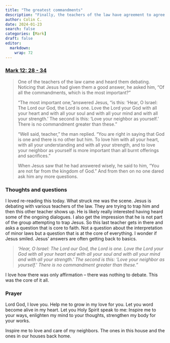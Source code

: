 ```yaml
---
title: "The greatest commandments"
description: "Finally, the teachers of the law have agreement to agree with Jesus"
author: Colin C.
date: 2024-01-23
search: false
categories: [Mark]
draft: false
editor: 
  markdown: 
    wrap: 72
---
```


### [Mark 12: 28 - 34](https://www.bible.com/bible/111/MRK.12.NIV)

> One of the teachers of the law came and heard them debating. Noticing that Jesus had given them a good answer, he asked him, “Of all the commandments, which is the most important?”\
> 
> “The most important one,”answered Jesus, “is this: ‘Hear, O Israel: The Lord our God, the Lord is one. Love the Lord your God with all your heart and with all your soul and with all your mind and with all your strength.’ The second is this: ‘Love your neighbor as yourself.’ There is no commandment greater than these.”\
> 
> “Well said, teacher,” the man replied. “You are right in saying that God is one and there is no other but him. To love him with all your heart, with all your understanding and with all your strength, and to love your neighbor as yourself is more important than all burnt offerings and sacrifices.”\
> 
> When Jesus saw that he had answered wisely, he said to him, “You are not far from the kingdom of God.” And from then on no one dared ask him any more questions.

### Thoughts and questions 

I loved re-reading this today.  What struck me was the scene.  Jesus is debating with various teachers of the law.  They are trying to trap him and then this other teacher shows up.  He is likely really interested having heard some of the ongoing dialogues.  I also get the impression that he is not part of the group attempting to trap Jesus.  So this last teacher gets in there and asks a question that is core to faith.  Not a question about the interpretation of minor laws but a question that is at the core of everything.  I wonder if Jesus smiled.  Jesus' answers are often getting back to basics.  

> _‘Hear, O Israel: The Lord our God, the Lord is one. Love the Lord your God with all your heart and with all your soul and with all your mind and with all your strength.’ The second is this: ‘Love your neighbor as yourself.’ There is no commandment greater than these.”_

I love how there was only affirmation -- there was nothing to debate.  This was the core of it all.  

### Prayer

Lord God, I love you.  Help me to grow in my love for you.  Let you word become alive in my heart.  Let you Holy Spirit speak to me:  Inspire me to your ways,  enlighten my mind to your thoughts, strengthen my body for your works.  

Inspire me to love and care of my neighbors.  The ones in this house and the ones in our houses back home.  
